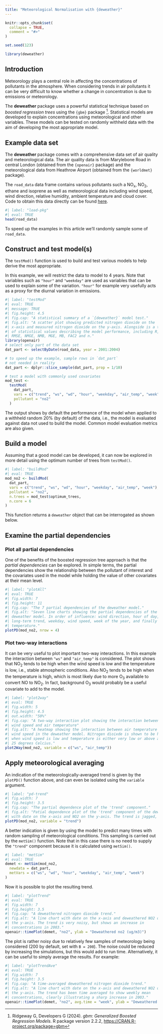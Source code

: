 ```yaml
---
title: "Meteorological Normalisation with {deweather}"
---
```


```r
knitr::opts_chunk$set(
  collapse = TRUE,
  comment = "#>"
)

set.seed(123)
```

```r
library(deweather)
```

## Introduction

Meteorology plays a central role in affecting the concentrations of pollutants in the atmosphere. When considering trends in air pollutants it can be very difficult to know whether a change in concentration is due to emissions or meteorology.

The **deweather** package uses a powerful statistical technique based on *boosted regression trees* using the `{gbm}` package ^[Ridgeway G, Developers G (2024). _gbm: Generalized Boosted Regression Models_. R package version 2.2.2, <https://CRAN.R-project.org/package=gbm>]. Statistical models are developed to explain concentrations using meteorological and other variables. These models can be tested on randomly withheld data with the aim of developing the most appropriate model.

## Example data set

The **deweather** package comes with a comprehensive data set of air quality and meteorological data. The air quality data is from Marylebone Road in central London (obtained from the `{openair}` package) and the meteorological data from Heathrow Airport (obtained from the `{worldmet}` package).

The `road_data` data frame contains various pollutants such a NO~x~, NO~2~, ethane and isoprene as well as meteorological data including wind speed, wind direction, relative humidity, ambient temperature and cloud cover. Code to obtain this data directly can be found [here](https://github.com/davidcarslaw/deweather/blob/master/data-raw/road_data.R).

```r
#| label: "load-pkg"
#| eval: TRUE
head(road_data)
```

To speed up the examples in this article we'll randomly sample some of `road_data`.

## Construct and test model(s)

The `testMod()` function is used to build and test various models to help derive the most appropriate.

In this example, we will restrict the data to model to 4 years. Note that variables such as `"hour"` and `"weekday"` are used as variables that can be used to explain some of the variation. `"hour"` for example very usefully acts as a proxy for the diurnal variation in emissions.

```r
#| label: "testMod"
#| eval: TRUE
#| message: TRUE
#| fig.height: 4.5
#| fig.cap: "A statistical summary of a `{deweather}` model test."
#| fig.alt: "A scatter plot showing predicted nitrogen dioxide on the
#| x-axis and measured nitrogen dioxide on the y-axis. Alongside is a table
#| of statistical values describing the model performance, including R,
#| RMSE, NMGE, NMB, MGE, MB, FAC2 and n."
library(openair)
# select only part of the data set
dat_part <- selectByDate(road_data, year = 2001:2004)

# to speed up the example, sample rows in `dat_part`
# not needed in reality
dat_part <- dplyr::slice_sample(dat_part, prop = 1/10)

# test a model with commonly used covariates
mod_test <-
  testMod(
    dat_part,
    vars = c("trend", "ws", "wd", "hour", "weekday", "air_temp", "week"),
    pollutant = "no2"
  )
```

The output shows by default the performance of the model when applied to a withheld random 20% (by default) of the data, i.e., the model is evaluated against data not used to build the model. Common model evaluation metrics are also given.

## Build a model

Assuming that a good model can be developed, it can now be explored in more detail using the optimum number of trees from `testMod()`.

```r
#| label: "buildMod"
#| eval: TRUE
mod_no2 <- buildMod(
  dat_part,
  vars = c("trend", "ws", "wd", "hour", "weekday", "air_temp", "week"),
  pollutant = "no2",
  n.trees = mod_test$optimum_trees, 
  n.core = 6
)
```

This function returns a `deweather` object that can be interrogated as shown below.

## Examine the partial dependencies

### Plot all partial dependencies

One of the benefits of the boosted regression tree approach is that the *partial dependencies* can be explored. In simple terms, the partial dependencies show the relationship between the pollutant of interest and the covariates used in the model while holding the value of other covariates at their mean level.

```r
#| label: "plotAll"
#| eval: TRUE
#| fig.width: 7
#| fig.height: 11
#| fig.cap: "The 7 partial dependencies of the deweather model."
#| fig.alt: "Seven line charts showing the partial dependencies of the
#| deweather model. In order of influence: wind direction, hour of day,
#| long-term trend, weekday, wind speed, week of the year, and finally air
#| temperature."
plotPD(mod_no2, nrow = 4)
```

### Plot two-way interactions

It can be very useful to plot important two-way interactions. In this example the interaction between `"ws"` and `"air_temp"` is considered. The plot shows that NO~2~ tends to be high when the wind speed is low and the temperature is low, i.e., stable atmospheric conditions. Also NO~2~ tends to be high when the temperature is high, which is most likely due to more O~3~ available to convert NO to NO~2~. In fact, background O~3~ would probably be a useful covariate to add to the model.

```r
#| label: "plot2way"
#| eval: TRUE
#| fig.width: 5
#| fig.height: 4.5
#| out.width: "50%"
#| fig.cap: "A two-way interaction plot showing the interaction between
#| wind speed and air temperature"
#| fig.alt: "A heatmap showing the interaction between air temperature and
#| wind speed in the deweather model. Nitrogen dioixde is shown to be high
#| when wind speed is low and temperature is either very low or above around
#| 25 degrees Celcius."
plot2Way(mod_no2, variable = c("ws", "air_temp"))
```

## Apply meteorological averaging

An indication of the meteorologically-averaged trend is given by the `plotPD()` function above, and can even be isolated using the `variable` argument. 

```r
#| label: "pd-trend"
#| fig.width: 7
#| fig.height: 3.5
#| fig.cap: "The partial dependence plot of the 'trend' component."
#| fig.alt: "Patial dependence plot of the 'trend' component of the deweather model 
#| with date on the x-axis and NO2 on the y-axis. The trend is jagged, but shows an increase in 2003."
plotPD(mod_no2, variable = "trend")
```

A better indication is given by using the model to predict many times with random sampling of meteorological conditions. This sampling is carried out by the `metSim()` function. Note that in this case there is no need to supply the `"trend"` component because it is calculated using `metSim()`.

```r
#| label: "metSim"
#| eval: TRUE
demet <- metSim(mod_no2,
  newdata = dat_part,
  metVars = c("ws", "wd", "hour", "weekday", "air_temp", "week")
)
```

Now it is possible to plot the resulting trend.

```r
#| label: "plotTrend"
#| eval: TRUE
#| fig.width: 7
#| fig.height: 3.5
#| fig.cap: "A deweathered nitrogen dioxide trend."
#| fig.alt: "A line chart with date on the x-axis and deweathered NO2 on
#| the y-axis. The trend is very noisy, but shows an increase in
#| concentrations in 2003."
openair::timePlot(demet, "no2", ylab = "Deweathered no2 (ug/m3)")
```

The plot is rather noisy due to relatively few samples of meteorology being considered (200 by default, set with `B = 200`). The noise could be reduced by increasing the simulations, but this would add to run time. Alternatively, it can be useful to simply average the results. For example:

```r
#| label: "plotTrendAve"
#| eval: TRUE
#| fig.width: 7
#| fig.height: 3.5
#| fig.cap: "A time-averaged deweathered nitrogen dioxide trend."
#| fig.alt: "A line chart with date on the x-axis and deweathered NO2 on
#| the y-axis. The trend has been time averaged to show weekly mean
#| concentrations, clearly illustrating a sharp increase in 2003."
openair::timePlot(demet, "no2", avg.time = "week", ylab = "Deweathered no2 (ug/m3)")
```
